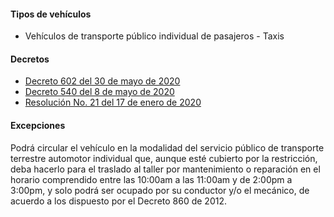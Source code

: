 #### Tipos de vehículos

- Vehículos de transporte público individual de pasajeros - Taxis

#### Decretos

- [Decreto 602 del 30 de mayo de 2020](http://www.pereira.gov.co/Transparencia/Normatividad/DECRETOS/2020/DECRETO%20602%20DEL%2030%20DE%20MAYO%20DE%202020.pdf.pdf.pdf)
- [Decreto 540 del 8 de mayo de 2020](http://www.pereira.gov.co/Transparencia/Normatividad/DECRETOS/2020/DECRETO%20MUNICIPAL%20DE%20PEREIRA%20NO.%20540%20DE%2008%20DE%20MAYO%20DE%202020_ADOPCION%20DE%20DECRETO%20636%20DE%202020%20.pdf.pdf)
- [Resolución No. 21 del 17 de enero de 2020](https://www.amco.gov.co/loader.php?lServicio=Tools2&lTipo=descargas&lFuncion=descargar&idFile=47)

#### Excepciones

Podrá circular el vehículo en la modalidad del servicio público de transporte terrestre automotor individual que, aunque esté cubierto por la restricción, deba hacerlo para el traslado al taller por mantenimiento o reparación en el horario comprendido entre las 10:00am a las 11:00am y de 2:00pm a 3:00pm, y solo podrá ser ocupado por su conductor y/o el mecánico, de acuerdo a los dispuesto por el Decreto 860 de 2012.
